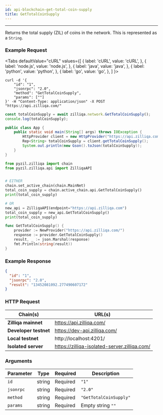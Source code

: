 ```yaml
---
id: api-blockchain-get-total-coin-supply
title: GetTotalCoinSupply
---
```


---
Returns the total supply (ZIL) of coins in the network. This is represented as a `String`.

### Example Request



<Tabs
  defaultValue="cURL"
  values={[
    { label: 'cURL', value: 'cURL', },
    { label: 'node.js', value: 'node.js', },
    { label: 'java', value: 'java', },
    { label: 'python', value: 'python', },
    { label: 'go', value: 'go', },
  ]
}>

<TabItem value="cURL">

```shell
curl -d '{
    "id": "1",
    "jsonrpc": "2.0",
    "method": "GetTotalCoinSupply",
    "params": [""]
}' -H "Content-Type: application/json" -X POST "https://api.zilliqa.com/"
```
</TabItem>
<TabItem value="node.js">

```js
const totalCoinSupply = await zilliqa.network.GetTotalCoinSupply();
console.log(totalCoinSupply);
```
</TabItem>
<TabItem value="java">

```java
public class App {
    public static void main(String[] args) throws IOException {
        HttpProvider client = new HttpProvider("https://api.zilliqa.com");
        Rep<String> totalCoinSupply = client.getTotalCoinSupply();
        System.out.println(new Gson().toJson(totalCoinSupply));
    }
}
```
</TabItem>
<TabItem value="python">

```python
from pyzil.zilliqa import chain
from pyzil.zilliqa.api import ZilliqaAPI


# EITHER
chain.set_active_chain(chain.MainNet)
total_coin_supply = chain.active_chain.api.GetTotalCoinSupply()
print(total_coin_supply)

# OR
new_api = ZilliqaAPI(endpoint="https://api.zilliqa.com")
total_coin_supply = new_api.GetTotalCoinSupply()
print(total_coin_supply)
```
</TabItem>

<TabItem value="go">

```go
func GetTotalCoinSupply() {
	provider := NewProvider("https://api.zilliqa.com/")
	response := provider.GetTotalCoinSupply()
	result, _ := json.Marshal(response)
	fmt.Println(string(result))
}
```
</TabItem>
</Tabs>

### Example Response

```json
{
  "id": "1",
  "jsonrpc": "2.0",
  "result": "13452081092.277490607172"
}
```

### HTTP Request

| Chain(s)              | URL(s)                       |
| --------------------- | ---------------------------- |
| **Zilliqa mainnet**   | https://api.zilliqa.com/     |
| **Developer testnet** | https://dev-api.zilliqa.com/ |
| **Local testnet**     | http://localhost:4201/       |
| **Isolated server**   | https://zilliqa-isolated-server.zilliqa.com/ |

### Arguments

| Parameter | Type   | Required | Description            |
| --------- | ------ | -------- | ---------------------- |
| `id`      | string | Required | `"1"`                  |
| `jsonrpc` | string | Required | `"2.0"`                |
| `method`  | string | Required | `"GetTotalCoinSupply"` |
| `params`  | string | Required | Empty string `""`      |